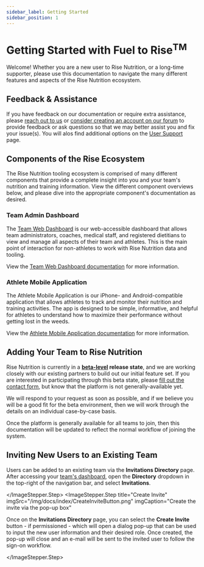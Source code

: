 ```yaml
---
sidebar_label: Getting Started
sidebar_position: 1
---
```



# Getting Started with Fuel to Rise<sup>TM</sup>

Welcome! Whether you are a new user to Rise Nutrition, or a long-time supporter, please use this
documentation to navigate the many different features and aspects of the Rise Nutrition ecosystem.

## Feedback & Assistance

If you have feedback on our documentation or require extra assistance, please [reach out to us][contact] or
[consider creating an account on our forum][forum] to provide feedback or ask questions so that we may better assist you and fix your issue(s). You will alos find additional options on the [User Support](https://docs.risenutrition.org/doc/support) page. 

## Components of the Rise Ecosystem

The Rise Nutrition tooling ecosystem is comprised of many different components that
provide a complete insight into you and your team's nutrition and training information.
View the different component overviews below, and please dive into the appropriate component's
documentation as desired.

### Team Admin Dashboard

The [Team Web Dashboard](https://app.risenutrition.org/) is our web-accessible dashboard that
allows team administrators, coaches, medical staff, and registered dietitians to view and manage
all aspects of their team and athletes. This is the main point of interaction for non-athletes to
work with Rise Nutrition data and tooling.

View the [Team Web Dashboard documentation][dashboard] for more information.

### Athlete Mobile Application

The Athlete Mobile Application is our iPhone- and Android-compatible application that
allows athletes to track and monitor their nutrition and training activities. The app is designed to
be simple, informative, and helpful for athletes to understand how to maximize their performance
without getting lost in the weeds.

View the [Athlete Mobile Application documentation][mobile] for more information.

## Adding Your Team to Rise Nutrition

Rise Nutrition is currently in a **[beta-level][beta] release state**, and we are working closely with
our existing partners to build out our initial feature set. If you are interested in participating
through this beta state, please [fill out the contact form][contact], but
know that the platform is not generally-available yet.

We will respond to your request as soon as possible, and if we believe you will be a good fit
for the beta environment, then we will work through the details on an individual case-by-case
basis.

Once the platform is generally available for all teams to join, then this documentation will
be updated to reflect the normal workflow of joining the system.

## Inviting New Users to an Existing Team

<ImageStepper>
  <ImageStepper.Step
    title="Navigate to Page"
    imgSrc="/img/docs/index/InvitationsDirectoryDropdown.png"
    imgCaption="Navigate to the Invitations Directory page"
  >

Users can be added to an existing team via the **Invitations Directory** page. After accessing
your [team's dashboard][dashboard], open the **Directory** dropdown in the top-right of the
navigation bar, and select **Invitations**.

  </ImageStepper.Step>
  <ImageStepper.Step
    title="Create Invite"
    imgSrc="/img/docs/index/CreateInviteButton.png"
    imgCaption="Create the invite via the pop-up box"
  >

Once on the **Invitations Directory** page, you can select the **Create Invite** button - 
if permissioned - which will open a dialog pop-up that can be used to input the new user
information and their desired role. Once created, the pop-up will close and an e-mail will
be sent to the invited user to follow the sign-on workflow.

  </ImageStepper.Step>
</ImageStepper>

[beta]: https://en.wikipedia.org/wiki/Software_release_life_cycle#Beta
[contact]: https://risenutrition.org/contact
[dashboard]: /docs/dashboard
[forum]: https://forum.risenutrition.org
[mobile]: /docs/mobile

